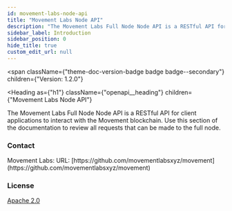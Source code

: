 ```yaml
---
id: movement-labs-node-api
title: "Movement Labs Node API"
description: "The Movement Labs Full Node Node API is a RESTful API for client applications to interact with the Movement blockchain. Use this section of the documentation to review all requests that can be made to the full node."
sidebar_label: Introduction
sidebar_position: 0
hide_title: true
custom_edit_url: null
---
```



<span
  className={"theme-doc-version-badge badge badge--secondary"}
  children={"Version: 1.2.0"}
>
</span>

<Heading
  as={"h1"}
  className={"openapi__heading"}
  children={"Movement Labs Node API"}
>
</Heading>



The Movement Labs Full Node Node API is a RESTful API for client applications to interact with the Movement blockchain. Use this section of the documentation to review all requests that can be made to the full node.

<div
  style={{"display":"flex","flexDirection":"column","marginBottom":"var(--ifm-paragraph-margin-bottom)"}}
>
  <h3
    style={{"marginBottom":"0.25rem"}}
  >
    Contact
  </h3><span>
    Movement Labs: 
  </span><span>
    URL: [https://github.com/movementlabsxyz/movement](https://github.com/movementlabsxyz/movement)
  </span>
</div><div
  style={{"marginBottom":"var(--ifm-paragraph-margin-bottom)"}}
>
  <h3
    style={{"marginBottom":"0.25rem"}}
  >
    License
  </h3><a
    href={"https://www.apache.org/licenses/LICENSE-2.0.html"}
  >
    Apache 2.0
  </a>
</div>
      
